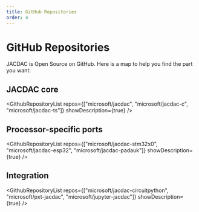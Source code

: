```yaml
---
title: GitHub Repositories
order: 4
---
```


# GitHub Repositories

JACDAC is Open Source on GitHub. Here is a map to help you find the part you want:

## JACDAC core

<GithubRepositoryList repos={["microsoft/jacdac", "microsoft/jacdac-c", "microsoft/jacdac-ts"]} showDescription={true} />

## Processor-specific ports

<GithubRepositoryList repos={["microsoft/jacdac-stm32x0", "microsoft/jacdac-esp32", "microsoft/jacdac-padauk"]} showDescription={true} />

## Integration

<GithubRepositoryList repos={["microsoft/jacdac-circuitpython", "microsoft/pxt-jacdac", "microsoft/jupyter-jacdac"]} showDescription={true} />
